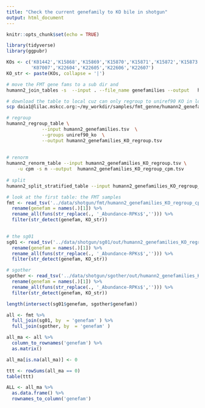 ```yaml
---
title: "Check the current genefamily to KO bile in shotgun"
output: html_document
---
```


```r
knitr::opts_chunk$set(echo = TRUE)
```

```r
library(tidyverse)
library(ggpubr)
```

```r
KOs <- c('K01442','K15868','K15869','K15870','K15871','K15872','K15873','K15874',
         'K07007','K22604','K22605','K22606','K22607')
KO_str <- paste(KOs, collapse = '|')
```


```bash
# move the FMT gene fams to a sub dir and
humann2_join_tables -s  --input . --file_name genefamilies --output   humann2_genefamilies.tsv
```

```bash
# download the table to local cuz can only regroup to uniref90 KO in local
scp daia1@lilac.mskcc.org:~/my_workdir/samples/fmt_genne/humann2_genefamilies.tsv .

# regroup
humann2_regroup_table \
             --input humann2_genefamilies.tsv  \
             --groups uniref90_ko  \
             --output humann2_genefamilies_KO_regroup.tsv
             
             
# renorm
humann2_renorm_table --input humann2_genefamilies_KO_regroup.tsv \
    -u cpm -s n --output  humann2_genefamilies_KO_regroup_cpm.tsv
    
# split
humann2_split_stratified_table --input humann2_genefamilies_KO_regroup_cpm.tsv --output fmt
```

```r
# look at the first table: the FMT samples
fmt <- read_tsv('../data/shotgun/fmt/humann2_genefamilies_KO_regroup_cpm_stratified.tsv') %>% 
  rename(genefam = names(.)[1]) %>% 
  rename_all(funs(str_replace(., '_Abundance-RPKs$',''))) %>%
  filter(str_detect(genefam, KO_str)) 
  

# the sg01
sg01 <- read_tsv('../data/shotgun/sg01/out/humann2_genefamilies_KO_regroup_cpm_stratified.tsv') %>% 
  rename(genefam = names(.)[1]) %>% 
  rename_all(funs(str_replace(., '_Abundance-RPKs$',''))) %>%
  filter(str_detect(genefam, KO_str))

# sgother
sgother <- read_tsv('../data/shotgun/sgother/out/humann2_genefamilies_KO_regroup_cpm_stratified.tsv') %>% 
  rename(genefam = names(.)[1]) %>% 
  rename_all(funs(str_replace(., '_Abundance-RPKs$',''))) %>%
  filter(str_detect(genefam, KO_str))

length(intersect(sg01$genefam, sgother$genefam))

all <- fmt %>% 
  full_join(sg01, by  = 'genefam' ) %>% 
  full_join(sgother, by  = 'genefam' )

all_ma <- all %>% 
  column_to_rownames('genefam') %>% 
  as.matrix()

all_ma[is.na(all_ma)] <- 0

ttt <- rowSums(all_ma == 0) 
table(ttt)

ALL <- all_ma %>% 
  as.data.frame() %>% 
  rownames_to_column('genefam')
```

